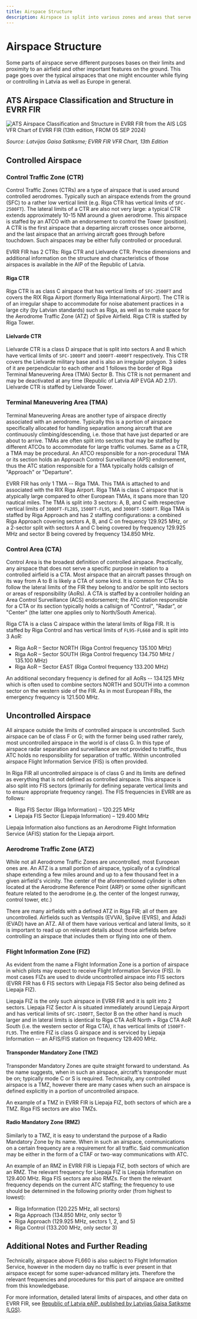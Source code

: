 ```yaml
---
title: Airspace Structure
description: Airspace is split into various zones and areas that serve different purposes and are differentiated by class as well as lateral and vertical limits.
---
```


# Airspace Structure

Some parts of airspace serve different purposes bases on their limits and proximity to an airfield and other important features on the ground. This page goes over the typical airspaces that one might encounter while flying or controlling in Latvia as well as Europe in general.

## ATS Airspace Classification and Structure in EVRR FIR

![ATS Airspace Classification and Structure in EVRR FIR from the AIS LGS VFR
  Chart of EVRR FIR (13th edition, FROM 05 SEP
  2024)](../../../img/ats_airspace.png)

<em>Source: Latvijas Gaisa Satiksme; EVRR FIR VFR Chart, 13th Edition</em>

## Controlled Airspace

### Control Traffic Zone (CTR)

Control Traffic Zones (CTRs) are a type of airspace that is used around controlled aerodromes. Typically such an airspace extends from the ground (SFC) to a rather low vertical limit (e.g. Riga CTR has vertical limits of `SFC-2500FT`). The lateral limits of a CTR are also not very large: a typical CTR extends approximately 10-15 NM around a given aerodrome. This airspace is staffed by an ATCO with an endorsement to control the Tower (position). A CTR is the first airspace that a departing aircraft crosses once airborne, and the last airspace that an arriving aircraft goes through before touchdown. Such airspaces may be either fully controlled or procedural.

EVRR FIR has 2 CTRs: Riga CTR and Lielvarde CTR. Precise dimensions and additional information on the structure and characteristics of those airspaces is available in the AIP of the Republic of Latvia.

#### Riga CTR

Riga CTR is as class C airspace that has vertical limits of `SFC-2500FT` and covers the RIX Riga Airport (formerly Riga International Airport). The CTR is of an irregular shape to accommodate for noise abatement practices in a large city (by Latvian standards) such as Riga, as well as to make space for the Aerodrome Traffic Zone (ATZ) of Spilve Airfield. Riga CTR is staffed by Riga Tower.

#### Lielvarde CTR

Lielvarde CTR is a class D airspace that is split into sectors A and B which have vertical limits of `SFC-1000FT` and `1000FT-4000FT` respectively. This CTR covers the Lielvarde military base and is also an irregular polygon. 3 sides of it are perpendicular to each other and 1 follows the border of Riga Terminal Maneuvering Area (TMA) Sector B. This CTR is not permanent and may be deactivated at any time (Republic of Latvia AIP EVGA AD 2.17). Lielvarde CTR is staffed by Lielvarde Tower.

### Terminal Maneuvering Area (TMA)

Terminal Maneuvering Areas are another type of airspace directly associated with an aerodrome. Typically this is a portion of airspace specifically allocated for handling separation among aircraft that are continuously climbing/descending, i.e. those that have just departed or are about to arrive. TMAs are often split into sectors that may be staffed by different ATCOs to accommodate for large traffic volumes. Same as a CTR, a TMA may be procedural. An ATCO responsible for a non-procedural TMA or its section holds an Approach Control Surveillance (APS) endorsement, thus the ATC station responsible for a TMA typically holds callsign of "Approach" or "Departure".

EVRR FIR has only 1 TMA -- Riga TMA. This TMA is attached to and associated with the RIX Riga Airport. Riga TMA is class C airspace that is atypically large compared to other European TMAs, it spans more than 120 nautical miles. The TMA is split into 3 sectors: A, B, and C with respective vertical limits of `3000FT-FL285`, `1500FT-FL95`, and `3000FT-5500FT`. Riga TMA is staffed by Riga Approach and has 2 staffing configurations: a combined Riga Approach covering sectors A, B, and C on frequency 129.925 MHz, or a 2-sector split with sectors A and C being covered by frequency 129.925 MHz and sector B being covered by frequency 134.850 MHz.

### Control Area (CTA)

Control Area is the broadest definition of controlled airspace. Practically, any airspace that does not serve a specific purpose in relation to a controlled airfield is a CTA. Most airspace that an aircraft passes through on its way from A to B is likely a CTA of some kind. It is common for CTAs to follow the lateral limits of the FIR they belong to and/or be split into sectors or areas of responsibility (AoRs). A CTA is staffed by a controller holding an Area Control Surveillance (ACS) endorsement; the ATC station responsible for a CTA or its section typically holds a callsign of "Control", "Radar", or "Center" (the latter one applies only to North/South America).

Riga CTA is a class C airspace within the lateral limits of Riga FIR. It is staffed by Riga Control and has vertical limits of `FL95-FL660` and is split into 3 AoR:

- Riga AoR – Sector NORTH (Riga Control frequency 135.100 MHz)
- Riga AoR – Sector SOUTH (Riga Control frequency 134.750 MHz / 135.100 MHz)
- Riga AoR – Sector EAST (Riga Control frequency 133.200 MHz)

An additional secondary frequency is defined for all AoRs -- 134.125 MHz which is often used to combine sectors NORTH and SOUTH into a common sector on the western side of the FIR. As in most European FIRs, the emergency frequency is 121.500 MHz.

## Uncontrolled Airspace

All airspace outside the limits of controlled airspace is uncontrolled. Such airspace can be of class F or G; with the former being used rather rarely, most uncontrolled airspace in the world is of class G. In this type of airspace radar separation and surveillance are not provided to traffic, thus ATC holds no responsibility for separation of traffic. Within uncontrolled airspace Flight Information Service (FIS) is often provided.

In Riga FIR all uncontrolled airspace is of class G and its limits are defined as everything that is not defined as controlled airspace. This airspace is also split into FIS sectors (primarily for defining separate vertical limits and to ensure appropriate frequency range). The FIS frequencies in EVRR are as follows:

- Riga FIS Sector (Riga Information) – 120.225 MHz
- Liepaja FIS Sector (Liepaja Information) – 129.400 MHz

Liepaja Information also functions as an Aerodrome Flight Information Service (AFIS) station for the Liepaja airport.

### Aerodrome Traffic Zone (ATZ)

While not all Aerodrome Traffic Zones are uncontrolled, most European ones are. An ATZ is a small portion of airspace, typically of a cylindrical shape extending a few miles around and up to a few thousand feet in a given airfield's vicinity. The center of the aforementioned cylinder is often located at the Aerodrome Reference Point (ARP) or some other significant feature related to the aerodrome (e.g. the center of the longest runway, control tower, etc.)

There are many airfields with a defined ATZ in Riga FIR; all of them are uncontrolled. Airfields such as Ventspils (EVVA), Spilve (EVRS), and Ādaži (EVAD) have an ATZ. All of them have various vertical and lateral limits, so it is important to read up on relevant details about those airfields before controlling an airspace that includes them or flying into one of them.

### Flight Information Zone (FIZ)

As evident from the name a Flight Information Zone is a portion of airspace in which pilots may expect to receive Flight Information Service (FIS). In most cases FIZs are used to divide uncontrolled airspace into FIS sectors (EVRR FIR has 6 FIS sectors with Liepaja FIS Sector also being defined as Liepaja FIZ).

Liepaja FIZ is the only such airspace in EVRR FIR and it is split into 2 sectors. Liepaja FIZ Sector A is situated immediately around Liepaja Airport and has vertical limits of `SFC-1500FT`, Sector B on the other hand is much larger and in lateral limits is identical to Riga CTA AoR North + Riga CTA AoR South (i.e. the western sector of Riga CTA), it has vertical limits of `1500FT-FL95`. The entire FIZ is class G airspace and is serviced by Liepaja Information -- an AFIS/FIS station on frequency 129.400 MHz.

#### Transponder Mandatory Zone (TMZ)

Transponder Mandatory Zones are quite straight forward to understand. As the name suggests, when in such an airspace, aircraft's transponder must be on; typically mode C or S is required. Technically, any controlled airspace is a TMZ, however there are many cases when such an airspace is defined explicitly in a portion of uncontrolled airspace.

An example of a TMZ in EVRR FIR is Liepaja FIZ, both sectors of which are a TMZ. Riga FIS sectors are also TMZs.

#### Radio Mandatory Zone (RMZ)

Similarly to a TMZ, it is easy to understand the purpose of a Radio Mandatory Zone by its name. When in such an airspace, communications on a certain frequency are a requirement for all traffic. Said communication may be either in the form of a CTAF or two-way communications with ATC.

An example of an RMZ in EVRR FIR is Liepaja FIZ, both sectors of which are an RMZ. The relevant frequency for Liepaja FIZ is Liepaja Information on 129.400 MHz. Riga FIS sectors are also RMZs. For them the relevant frequency depends on the current ATC staffing; the frequency to use should be determined in the following priority order (from highest to lowest):

- Riga Information (120.225 MHz, all sectors)
- Riga Approach (134.850 MHz, only sector 1)
- Riga Approach (129.925 MHz, sectors 1, 2, and 5)
- Riga Control (133.200 MHz, only sector 3)

## Additional Notes and Further Reading

Technically, airspace above FL660 is also subject to Flight Information Service, however in the modern day no traffic is ever present in that airspace except for some super-advanced military jets. Therefore the relevant frequencies and procedures for this part of airspace are omitted from this knowledgebase.

For more information, detailed lateral limits of airspaces, and other data on EVRR FIR, see [Republic of Latvia eAIP, published by Latvijas Gaisa Satiksme (LGS)](https://ais.lgs.lv/aiseaip).
